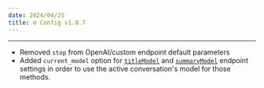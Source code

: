 ```yaml
---
date: 2024/04/25
title: ⚙️ Config v1.0.7
---
```



<ChangelogHeader />

---

- Removed `stop` from OpenAI/custom endpoint default parameters
- Added `current_model` option for [`titleModel`](/docs/configuration/librechat_yaml/object_structure/custom_endpoint#titlemodel) and [`summaryModel`](/docs/configuration/librechat_yaml/object_structure/custom_endpoint#summarymodel) endpoint settings in order to use the active conversation's model for those methods.